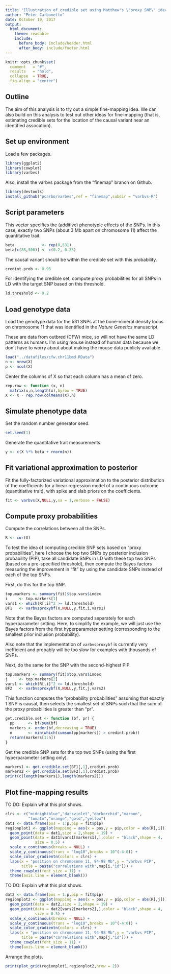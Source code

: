 ```yaml
---
title: "Illustration of credible set using Matthew's \"proxy SNP\" idea"
author: "Peter Carbonetto"
date: October 19, 2017
output:
  html_document:
    theme: readable
    include:
      before_body: include/header.html
      after_body: include/footer.html
---
```


```r
knitr::opts_chunk$set(
  comment   = "#",
  results   = "hold",
  collapse  = TRUE,
  fig.align = "center")
```

## Outline

The aim of this analysis is to try out a simple fine-mapping idea.  We
can also build on this analysis to test out other ideas for
fine-mapping (that is, estimating credible sets for the location of
the causal variant near an identified assocation).

## Set up environment

Load a few packages.

```r
library(ggplot2)
library(cowplot)
library(varbvs)
```

Also, install the varbvs package from the "finemap" branch on Github.

```r
library(devtools)
install_github("pcarbo/varbvs",ref = "finemap",subdir = "varbvs-R")
```

## Script parameters

This vector specifies the (additive) phenotypic effects of the
SNPs. In this case, exactly two SNPs (about 3 Mb apart on chromosome
11) affect the quantitative trait.

```r
beta            <- rep(0,531)
beta[c(88,506)] <- c(0.2,-0.35)
```

The causal variant should be within the credible set with this
probability.

```r
credint.prob <- 0.95
```

For identifying the credible set, compute proxy probabilities for all
SNPs in LD with the target SNP based on this threshold.

```r
ld.threshold <- 0.2
```

## Load genotype data

Load the genotype data for the 531 SNPs at the bone-mineral density
locus on chromosome 11 that was identified in the *Nature Genetics*
manuscript.

These are data from outbred (CFW) mice, so will not have the same LD
patterns as humans. I'm using mouse instead of human data because we
don't have to worry about about making the mouse data publicly
available.

```r
load("../datafiles/cfw.chr11bmd.RData")
n <- nrow(X)
p <- ncol(X)
```

Center the columns of X so that each column has a mean of zero.

```r
rep.row <- function (x, n)
  matrix(x,n,length(x),byrow = TRUE)
X <- X - rep.row(colMeans(X),n)
```

## Simulate phenotype data

Set the random number generator seed.

```r
set.seed(1)
```

Generate the quantitative trait measurements.

```r
y <- c(X %*% beta + rnorm(n))
```

## Fit variational approximation to posterior

Fit the fully-factorized variational approximation to the posterior
distribution of the coefficients for a linear regression model of a
continuous outcome (quantitiative trait), with spike and slab priors on
the coefficients. 

```r
fit <- varbvs(X,NULL,y,sa = 1,verbose = FALSE)
```

## Compute proxy probabilities

Compute the correlations between all the SNPs.

```r
R <- cor(X)
```

To test the idea of computing credible SNP sets based on "proxy
probabilities", here I choose the top two SNPs by posterior inclusion
probability (PIP), take all candidate SNPs in LD with these top two
SNPs (based on a pre-specified threshold), then compute the Bayes
factors measuring the improvement in "fit" by using the candidate SNPs
instead of each of the top SNPs.

First, do this for the top SNP.

```r
top.markers <- summary(fit)$top.vars$index
i     <- top.markers[1]
vars1 <- which(R[,i]^2 >= ld.threshold)
BF1   <- varbvsproxybf(X,NULL,y,fit,i,vars1) 
```

Note that the Bayes factors are computed separately for each
hyperparameter setting. Here, to simplify the example, we will just
use the Bayes factors from the first hyperparameter setting
(corresponding to the smallest prior inclusion probability).

Also note that the implementation of `varbvsproxybf` is currently very
inefficient and probably will be too slow for examples with thousands
of SNPs.

Next, do the same for the SNP with the second-highest PIP.

```r
top.markers <- summary(fit)$top.vars$index
j     <- top.markers[2]
vars1 <- which(R[,i]^2 >= ld.threshold)
BF2   <- varbvsproxybf(X,NULL,y,fit,j,vars2)
```

This function computes the "probability probabilities" assuming that
exactly 1 SNP is causal, then selects the smallest set of SNPs such
that the sum of the proxy probabilities is greater than "pr".

```r
get.credible.set <- function (bf, pr) {
  pp      <- bf/sum(bf)
  markers <- order(bf,decreasing = TRUE)
  n       <- min(which(cumsum(pp[markers]) > credint.prob))
  return(markers[1:n])
}
```

Get the credible SNP sets for the top two SNPs (using the first
hyperparameter setting only).

```r
markers1 <- get.credible.set(BF1[,1],credint.prob)
markers2 <- get.credible.set(BF2[,1],credint.prob)
print(c(length(markers1),length(markers2)))
```

## Plot fine-mapping results

TO DO: Explain what this plot shows.

```r
clrs <- c("midnightblue","darkviolet","darkorchid","maroon",
          "tomato","orange","gold","yellow")
dat1 <- data.frame(pos = 1:p,pip = fit$pip)
regionplot1 <- ggplot(mapping = aes(x = pos,y = pip,color = abs(R[,i]))) +
  geom_point(data = dat1,size = 2,shape = 19) +
  geom_point(data = dat1[vars1[markers1],],color = "black",shape = 4,
             size = 0.5) +
  scale_x_continuous(breaks = NULL) +
  scale_y_continuous(trans = "log10",breaks = 10^(-4:0)) +
  scale_color_gradientn(colors = clrs) +
  labs(x = "position on chromosome 11, 94-98 Mb",y = "varbvs PIP",
       title = paste("correlations with",map[i,"id"])) +
  theme_cowplot(font_size = 11) +
  theme(axis.line = element_blank())
```

TO DO: Explain what this plot shows.

```r
dat2 <- data.frame(pos = 1:p,pip = fit$pip)
regionplot2 <- ggplot(mapping = aes(x = pos,y = pip,color = abs(R[,j]))) +
  geom_point(data = dat2,size = 2,shape = 19) +
  geom_point(data = dat2[vars2[markers2],],color = "black",shape = 4,
             size = 0.5) +
  scale_x_continuous(breaks = NULL) +
  scale_y_continuous(trans = "log10",breaks = 10^(-4:0)) +
  scale_color_gradientn(colors = clrs) +
  labs(x = "position on chromosome 11, 94-98 Mb",y = "varbvs PIP",
       title = paste("correlations with",map[j,"id"])) +
  theme_cowplot(font_size = 11) +
  theme(axis.line = element_blank())
```

Arrange the plots.

```r
print(plot_grid(regionplot1,regionplot2,nrow = 2))
```
